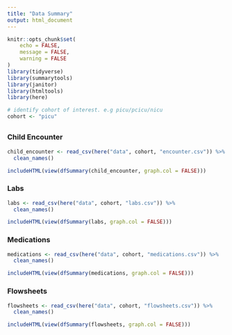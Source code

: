 ```yaml
---
title: "Data Summary"
output: html_document
---
```


```r
knitr::opts_chunk$set(
	echo = FALSE,
	message = FALSE,
	warning = FALSE
)
library(tidyverse)
library(summarytools)
library(janitor)
library(htmltools)
library(here)
```

```r
# identify cohort of interest. e.g picu/pcicu/nicu
cohort <- "picu"
```

## {.tabset}

### Child Encounter
```r
child_encounter <- read_csv(here("data", cohort, "encounter.csv")) %>%
  clean_names()

includeHTML(view(dfSummary(child_encounter, graph.col = FALSE)))

```

### Labs
```r
labs <- read_csv(here("data", cohort, "labs.csv")) %>%
  clean_names() 

includeHTML(view(dfSummary(labs, graph.col = FALSE)))
```

### Medications
```r
medications <- read_csv(here("data", cohort, "medications.csv")) %>%
  clean_names()

includeHTML(view(dfSummary(medications, graph.col = FALSE)))
```

### Flowsheets
```r
flowsheets <- read_csv(here("data", cohort, "flowsheets.csv")) %>%
  clean_names()

includeHTML(view(dfSummary(flowsheets, graph.col = FALSE)))
```

